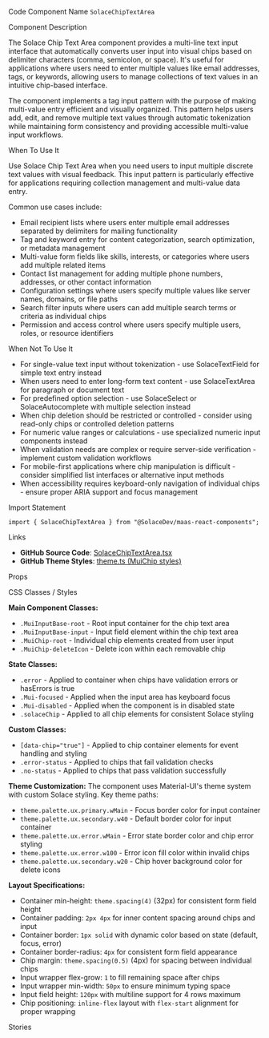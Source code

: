 
<Meta of={SolaceChipTextAreaStories} />

<Title>Solace Chip Text Area</Title>

<Description of={SolaceChipTextAreaStories} />

<Subtitle>Code Component Name</Subtitle>
`SolaceChipTextArea`

<Subtitle>Component Description</Subtitle>

The Solace Chip Text Area component provides a multi-line text input interface that automatically converts user input into visual chips based on delimiter characters (comma, semicolon, or space). It's useful for applications where users need to enter multiple values like email addresses, tags, or keywords, allowing users to manage collections of text values in an intuitive chip-based interface.

The component implements a tag input pattern with the purpose of making multi-value entry efficient and visually organized. This pattern helps users add, edit, and remove multiple text values through automatic tokenization while maintaining form consistency and providing accessible multi-value input workflows.

<Subtitle>When To Use It</Subtitle>

Use Solace Chip Text Area when you need users to input multiple discrete text values with visual feedback. This input pattern is particularly effective for applications requiring collection management and multi-value data entry.

Common use cases include:

- Email recipient lists where users enter multiple email addresses separated by delimiters for mailing functionality
- Tag and keyword entry for content categorization, search optimization, or metadata management
- Multi-value form fields like skills, interests, or categories where users add multiple related items
- Contact list management for adding multiple phone numbers, addresses, or other contact information
- Configuration settings where users specify multiple values like server names, domains, or file paths
- Search filter inputs where users can add multiple search terms or criteria as individual chips
- Permission and access control where users specify multiple users, roles, or resource identifiers

<Subtitle>When Not To Use It</Subtitle>

- For single-value text input without tokenization - use SolaceTextField for simple text entry instead
- When users need to enter long-form text content - use SolaceTextArea for paragraph or document text
- For predefined option selection - use SolaceSelect or SolaceAutocomplete with multiple selection instead
- When chip deletion should be restricted or controlled - consider using read-only chips or controlled deletion patterns
- For numeric value ranges or calculations - use specialized numeric input components instead
- When validation needs are complex or require server-side verification - implement custom validation workflows
- For mobile-first applications where chip manipulation is difficult - consider simplified list interfaces or alternative input methods
- When accessibility requires keyboard-only navigation of individual chips - ensure proper ARIA support and focus management

<Subtitle>Import Statement</Subtitle>

```tsx
import { SolaceChipTextArea } from "@SolaceDev/maas-react-components";
```

<Subtitle>Links</Subtitle>

- **GitHub Source Code**: [SolaceChipTextArea.tsx](https://github.com/SolaceDev/maas-react-components/blob/main/src/components/form/SolaceChipTextArea/SolaceChipTextArea.tsx)
- **GitHub Theme Styles**: <a href="https://github.com/SolaceDev/maas-react-components/blob/main/src/resources/theme.ts#:~:text=MuiChip" target="_blank">theme.ts (MuiChip styles)</a>

<Subtitle>Props</Subtitle>

<ArgTypes of={SolaceChipTextAreaStories} />

<Subtitle>CSS Classes / Styles</Subtitle>

**Main Component Classes:**

- `.MuiInputBase-root` - Root input container for the chip text area
- `.MuiInputBase-input` - Input field element within the chip text area
- `.MuiChip-root` - Individual chip elements created from user input
- `.MuiChip-deleteIcon` - Delete icon within each removable chip

**State Classes:**

- `.error` - Applied to container when chips have validation errors or hasErrors is true
- `.Mui-focused` - Applied when the input area has keyboard focus
- `.Mui-disabled` - Applied when the component is in disabled state
- `.solaceChip` - Applied to all chip elements for consistent Solace styling

**Custom Classes:**

- `[data-chip="true"]` - Applied to chip container elements for event handling and styling
- `.error-status` - Applied to chips that fail validation checks
- `.no-status` - Applied to chips that pass validation successfully

**Theme Customization:**
The component uses Material-UI's theme system with custom Solace styling. Key theme paths:

- `theme.palette.ux.primary.wMain` - Focus border color for input container
- `theme.palette.ux.secondary.w40` - Default border color for input container
- `theme.palette.ux.error.wMain` - Error state border color and chip error styling
- `theme.palette.ux.error.w100` - Error icon fill color within invalid chips
- `theme.palette.ux.secondary.w20` - Chip hover background color for delete icons

**Layout Specifications:**

- Container min-height: `theme.spacing(4)` (32px) for consistent form field height
- Container padding: `2px 4px` for inner content spacing around chips and input
- Container border: `1px solid` with dynamic color based on state (default, focus, error)
- Container border-radius: `4px` for consistent form field appearance
- Chip margin: `theme.spacing(0.5)` (4px) for spacing between individual chips
- Input wrapper flex-grow: `1` to fill remaining space after chips
- Input wrapper min-width: `50px` to ensure minimum typing space
- Input field height: `120px` with multiline support for 4 rows maximum
- Chip positioning: `inline-flex` layout with `flex-start` alignment for proper wrapping

<Subtitle>Stories</Subtitle>

<CustomStories />
